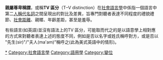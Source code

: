 {{multiple issues|
{{expand|time=2013-05-30T06:56:55+00:00}}
{{unreferenced|time=2013-05-30T06:56:55+00:00}}
}}

'''親屬尊卑稱謂'''，或稱'''TV 區分'''（T–V distinction）在[[社會語言學|社會語言學]]中係指一個語言中第二[[人稱|人稱]][[代名詞|代名詞]]之間呈現出的對比及差異，旨專門對聽者表達不同程度的禮貌禮節、[[社會距離|社會距離]]、親暱、年齡差距，甚至是羞辱。

有些語言(如英語)並沒有語法上的TV 區分，可能取而代之的是以語意學上相對應的方式來對聽者表達上述的態度不同，例如是否以名字或姓氏稱呼對方，或是否以 "先生(sir)"/"夫人(ma'am)"稱呼之(此為美式英語中的情形)。

[[Category:尊称|*]]
[[Category:社會語言學|Category:社會語言學]]
[[Category:語用學|Category:語用學]]
[[Category:變位|Category:變位]]